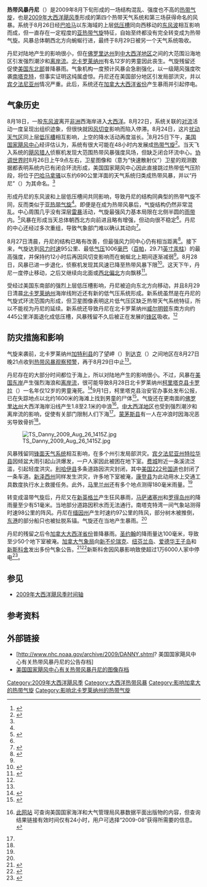 {{noteTA
|G1=USState
}}
{{Infobox Hurricane
| Name=热带风暴丹尼<br />{{lang|en|Tropical Storm Danny}}
| Type=热带风暴
| Year=2009
| Basin=Atl
| Image location=Danny A2009238 1730 1km.jpg
| Image name=即将开始减弱的热带风暴丹尼
| Formed=2009年8月26日
| Dissipated=2009年8月29日
| 1-min winds=50
| Pressure=1006
| Damages= 很小
| Fatalities=直接导致一人丧生
| Areas=[[北卡罗莱纳州|北卡罗莱纳州]]、[[美国东北部|美国东北部]]和[[加拿大大西洋省份|加拿大大西洋省份]]
| Hurricane season=[[2009年大西洋飓风季|2009年大西洋飓风季]]
}}
'''热带风暴丹尼'''（{{lang-en|Tropical Storm Danny}}）是2009年8月下旬形成的一场结构混乱、强度也不高的[[热带气旋|热带气旋]]，也是[[2009年大西洋飓风季|2009年大西洋飓风季]]形成的第四个热带天气系统和第三场获得命名的风暴。系统于8月26日经[[巴哈马|巴哈马]]以东海域的上层[[低压槽|低压槽]]同向西移动的[[东风波|东风波]]相互影响而成，但一直存在一定程度的[[亚热带气旋|亚热带气旋]]特征，自始至终都没有完全转变成为热带气旋。风暴总体朝西北方向蜿蜒行进，最终于8月29日被另一个天气系统吸收。

丹尼对陆地产生的影响很小，但在[[佛罗里达州|佛罗里达州]]到[[中大西洋地区|中大西洋地区]]之间的大范围沿海地区引发强烈潮汐和[[离岸流|离岸流]]。[[北卡罗莱纳州|北卡罗莱纳州]]有名12岁的男童因此丧生。气旋残留还促使[[美国东北部|美国东北部]]普降暴雨。气象机构一度预计风暴会急剧强化，以一级飓风强度吹袭[[南塔克特|南塔克特]]，但事实证明这纯属虚惊。丹尼还在美国部分地区引发局部洪灾，并以[[宾夕法尼亚州|宾夕法尼亚州]]情况严重。此后，系统还在[[加拿大大西洋省份|加拿大大西洋省份]]产生暴雨并引起停电。

== 气象历史 ==
{{storm path|Danny 2009 track.png}}
8月18日，一股[[东风波|东风波]]离开[[非洲|非洲]]西海岸进入[[大西洋|大西洋]]。8月22日，系统关联的[[对流|对流]]活动一度呈现出组织迹象，但很快就因[[风切变|风切变]]影响而陷入停滞。8月24日，这片[[热带扰动|扰动天气区]]同上层[[低压槽|低压槽]]相互影响，上空的降水活动再度滋长。<ref name="report">{{cite report | author = John L. Beven | title = Tropical Storm Danny Tropical Cyclone Report | date = 2010-01-06 | publisher = National Hurricane Center | accessdate = 2016-04-21 | archiveurl = https://web.archive.org/web/20151002011224/http://www.nhc.noaa.gov/data/tcr/AL052009_Danny.pdf | deadurl = no | url = http://www.nhc.noaa.gov/data/tcr/AL052009_Danny.pdf | format = [[便携式文档格式|PDF]] | archivedate = 2015-10-02 | location = [[迈阿密|Miami]], [[佛罗里达州|FL]] }}</ref>8月25日下午，[[国家飓风中心|美国国家飓风中心]]经评估认为，系统有很大可能在48小时内发展成[[热带气旋|热带气旋]]<ref name="disc1">{{cite report | author = Forecaster Wallace | title = Tropical Weather Discussion for August 25, 2009 | date = 2009-08-25 | publisher = National Oceanic and Atmospheric Administration | work = National Hurricane Center | location = Miami, FL | archiveurl = https://web.archive.org/web/20110603234728/http://www.nhc.noaa.gov/archive/text/TWDAT/TWDAT.200908251749.txt | url = http://www.nhc.noaa.gov/archive/text/TWDAT/TWDAT.200908251749.txt | accessdate = 2011-06-03 | deadurl = yes | archivedate = 2011-06-03 | format = [[文本文件|TXT]] }}</ref>。当天飞入系统的[[飓风猎人|飓风猎人]]侦察机发现大范围热带风暴强度风场，但缺乏闭合环流中心。[[协调世界时|协调世界时]]8月26日上午9点左右，卫星图像和{{lang|en|[[QuikSCAT|QuikSCAT]]}}（意为“快速散射仪”）卫星的观测数据都表明系统内已有闭合环流形成，美国国家飓风中心因此直接跳过热带低气压阶段，将位于[[巴哈马|巴哈马]][[拿骚_(巴哈马)|拿骚]]以东约690公里洋面的天气系统归类成热带风暴，并以“丹尼”（{{lang|en|Danny}}）为其命名。<ref name="report" />

形成丹尼的东风波和上层低压槽间共同影响，导致丹尼的结构同典型的热带气旋不同，反而类似于[[亚热带气旋|亚热带气旋]]<ref name="report" />。即便是在成为热带风暴后，气旋结构仍然非常混乱。中心周围几乎没有深层[[雷暴|雷暴]]活动，气旋最强风力基本局限在北侧半圆的[[雨带|雨带]]内。<ref name="adv1">{{cite report | author = Forecaster Beven | title = Tropical Storm Danny Discussion Number 2 | date = 2009-08-26 | publisher = [[美国国家海洋和大气管理局|National Oceanic and Atmospheric Administration]] | work = [[国家飓风中心|National Hurricane Center]] | accessdate = 2016-04-21 | archiveurl = https://web.archive.org/web/20160303173313/http://www.nhc.noaa.gov/archive/2009/al05/al052009.discus.002.shtml | deadurl = no | url = http://www.nhc.noaa.gov/archive/2009/al05/al052009.discus.002.shtml? | archivedate = 2016-03-03 | location = Miami, FL }}</ref>风暴在形成当天总体朝西北方向前进且略有增强，但动向很不稳定<ref name="report" />。丹尼的中心还经过多次重组，导致气象部门难以确认其动向<ref name="adv4">{{cite report | author = Forecaster Blake | title = Tropical Storm Danny Discussion Number 4 | date = 2009-08-27 | publisher = National Oceanic and Atmospheric Administration | work = National Hurricane Center | location = Miami, FL | accessdate = 2016-04-21 | archivedate = 2016-03-09 | deadurl = no | archiveurl = https://web.archive.org/web/20160309054626/http://www.nhc.noaa.gov/archive/2009/al05/al052009.discus.004.shtml | url = http://www.nhc.noaa.gov/archive/2009/al05/al052009.discus.004.shtml? }}</ref>。

8月27日清晨，丹尼的结构已略有改善，但最强风力同中心仍有相当距离<ref name="adv5">{{cite report | author = Forecaster Beven | title = Tropical Storm Danny Discussion Number 5 | date = 2009-08-27 | publisher = National Oceanic and Atmospheric Administration | work = National Hurricane Center | location = Miami, FL | accessdate = 2016-04-21 | archiveurl = https://web.archive.org/web/20160307154304/http://www.nhc.noaa.gov/archive/2009/al05/al052009.discus.005.shtml | url = http://www.nhc.noaa.gov/archive/2009/al05/al052009.discus.005.shtml? | archivedate = 2016-03-07 | deadurl = no }}</ref>。接下来，气旋达到[[最大持续风速|风力时速]]95公里、最低[[气压|气压]]1006[[巴|毫巴]]（[[帕斯卡|百帕]]，29.71[[英寸汞柱|英寸汞柱]]）的最高强度，并保持约12小时后再因风切变影响而在蜿蜒北上期间逐渐减弱<ref name="report" />。8月28日，风暴已进一步退化，侦察机发现其风速已降至热带风暴下限<ref name="adv8">{{cite report | author = Forecaster Avila | title = Tropical Storm Danny Discussion Number 8 | date = 2009-08-28 | publisher = National Oceanic and Atmospheric Administration | work = National Hurricane Center | location = Miami, FL | accessdate = 2016-04-22 | archiveurl = https://web.archive.org/web/20160303193820/http://www.nhc.noaa.gov/archive/2009/al05/al052009.discus.008.shtml | url = http://www.nhc.noaa.gov/archive/2009/al05/al052009.discus.008.shtml | archivedate = 2016-03-03 | deadurl = no }}</ref>。这天下午，丹尼一度停止移动，之后又继续向北面或[[罗盘方位|西北偏北]]方向飘移<ref name="adv9">{{cite report | author = Forecaster Brennan | title = Tropical Storm Danny Discussion Number 10 | date = 2009-08-28 | publisher = National Oceanic and Atmospheric Administration | work = National Hurricane Center | location = Miami, FL | accessdate = 2016-04-22 | url = http://www.nhc.noaa.gov/archive/2009/al05/al052009.discus.010.shtml? | archivedate = 2016-03-12 | deadurl = no | archiveurl = https://web.archive.org/web/20160312142530/http://www.nhc.noaa.gov/archive/2009/al05/al052009.discus.010.shtml }}</ref>。

受经过美国东南部的强烈上层低压槽影响，丹尼被迫向东北方向移动，并且8月29日清晨[[北卡罗莱纳州|北卡罗莱纳州]]海岸线附近还有新的低气压系统形成。新系统虽然是在丹尼的气旋式环流范围内形成，但卫星图像表明这片低气压区缺乏热带天气系统特征，所以不能视为丹尼的延续。新系统还导致丹尼在北卡罗莱纳州[[威尔明顿_(北卡罗莱纳州)|威尔明顿]]东南方向约445公里洋面退化成低压槽，风暴残留不久后被正在发展的[[锋_(气象)|锋区]]吸收。<ref name="report" />

== 防灾措施和影响 ==
气旋来袭前，北卡罗莱纳州[[加特利县_(北卡罗莱纳州)|加特利县]]的了望岬（{{lang|en|Cape Lookout}}）到[[达克_(北卡罗莱纳州)|达克]]（{{lang|en|Duck}}）之间地区在{{lang|en|[[协调世界时|UTC]]}}8月27日晚21点收到[[热带气旋警告|热带风暴观察预警]]，再于8月29日中止<ref name="report" />。

丹尼存在的大部分时间都位于海上，所以对陆地产生的影响很小。不过，风暴在[[美国东岸|美国东岸]]产生强烈海浪和[[离岸流|离岸流]]，很可能导致8月28日北卡罗莱纳州[[柯里塔克县_(北卡罗莱纳州)|柯里塔克县]][[卡罗拉_(北卡罗莱纳州)|卡罗拉]]（{{lang|en|Corolla}}）一名年仅12岁的男童淹死。<ref>{{cite news | author1 = Jeff Hampton | author2 = Patrick Wilson | title = Coast Guard ends search for boy missing off Corolla | date = 2009-08-29 | newspaper = ''The Virginian-Pilot''}}</ref>9月1日，柯里塔克县治安官办事处发布公报，已在失踪地点以北约1600米的海滩上找到男童的尸体<ref>{{cite news | author = Paul Cox | title = Authorities find body of N.Y. boy who disappeared along N.C. Coast | date = 2009-09-01 | archiveurl = https://web.archive.org/web/20160303184908/http://www.nj.com/news/index.ssf/2009/09/authorities_find_body_of_12yea.html | url = http://www.nj.com/news/index.ssf/2009/09/authorities_find_body_of_12yea.html | archivedate = 2016-03-03 | newspaper = ''The Star-Ledger'' | accessdate = 2016-04-22 | deadurl = no }}</ref>。气旋还在更南面的[[佛罗里达州|佛罗里达州]]大西洋海岸沿线产生1.8至2.1米的中浪<ref name="NCDC">{{cite journal | volume = 51 | number = 8 | title = Storm Data and Unusual Weather Phenomena with Late Reports and Corrections | date = 2009-08 | publisher = National Climatic Data Center | accessdate = 2016-04-22 | deadurl = yes | issn = 0039-1972 | editor1 = Joseph E. Kraft | archivedate = 2016-04-22 | editor2 = Rhonda Herndon | format = PDF | url = http://www1.ncdc.noaa.gov/pub/orders/IPS/IPS-0D959391-5093-4B2F-8912-68B86531DA6D.pdf | archiveurl = https://web.archive.org/web/20160422133454/http://www1.ncdc.noaa.gov/pub/orders/IPS/IPS-4484D0F4-DF9F-4DC9-976D-608CB30FEA29.pdf | journal =  }}[http://www.ncdc.noaa.gov/IPS/sd/sd.html 此网站] {{Wayback|url=http://www.ncdc.noaa.gov/IPS/sd/sd.html |date=20160414065723 }}可查询美国国家海洋和大气管理局风暴数据平面出版物的内容，但查询结果链接有效时间仅有24小时，用户可选择“2009-08”获得所需要的信息。</ref>。[[中大西洋地区|中大西洋地区]]也受到强烈潮汐和离岸流的影响，促使有关部门限制人们下海<ref name="NCDC" />。[[蒙茅斯县|蒙茅斯县]]有一人在冲浪时因海况恶劣导致骨折<ref name="NCDC" />。

[[File:TS_Danny_2009_Aug_26_1415Z.jpg|right]]

风暴残留同[[锋_(气象)|锋面天气系统]]相互影响，在多个州引发局部洪灾。[[宾夕法尼亚州|宾夕法尼亚州]][[特拉华县_(宾夕法尼亚州)|特拉华县]]因倾盆大雨引起山洪爆发，一户人家因此被困在地下室。[[费城|费城]]附近一条溪流泛滥，引起轻度洪灾。[[利哈伊县|利哈伊县]]多条道路因洪灾封闭，其中[[美国222号国道|美国222号国道]]也封闭了一条车道。[[新泽西州|新泽西州]]同样发生洪灾，许多地下室被淹，[[康登县_(新泽西州)|康登县]]为此动用水上交通工具数度执行水上救援任务。此外，[[马里兰州|马里兰州]]还有多个地点测得180毫米雨量。<ref name="NCDC" />

转变成温带气旋后，丹尼又在[[新英格兰|新英格兰]]产生狂风暴雨，[[马萨诸塞州|马萨诸塞州]]和[[罗得岛州|罗得岛州]]的降雨量至少有51毫米。当地部分道路因积水而无法通行。南塔克特湾一间气象站测得时速98公里的阵风。丹尼在[[缅因州|缅因州]]产生时速约97公里的阵风，部分树木被推倒，[[东港_(缅因州)|东港]]的部分船只也被扯脱系锚。气旋还在当地产生暴雨。<ref name="NCDC" />

丹尼的残留之后令[[加拿大大西洋省份|加拿大大西洋省份]]普降暴雨。[[圣约翰_(新不伦瑞克)|圣约翰]]的降雨量达100毫米，导致至少50个地下室被淹。[[加拿大气象局|加拿大气象局]]向[[新不伦瑞克|新不伦瑞克]]、[[纽芬兰与拉布拉多|纽芬兰岛]]、[[爱德华王子岛|爱德华王子岛]]和[[新斯科舍|新斯科舍]]发出多份气象公告。<ref name="canada">{{cite news |author=''The Canadian Press'' |title=Remnants of Danny bring wind, rain to N.L. after moving through Cape Breton |date=2009-08-30 |publisher=''The Cape Breton Post'' |archiveurl=https://archive.li/20130102035342/http://www.capebretonpost.com/Environment/2009-08-29/article-771224/Remnants-of-Danny-bring-wind-rain-to-NL-after-moving-through-Cape-Breton/1 |archivedate=2013-01-02 |deadurl=yes |accessdate=2016-04-22 |url=http://www.capebretonpost.com/Living/2009-08-29/article-771224/Remnants-of-Danny-bring-wind-rain-to-NL-after-moving-through-Cape-Breton/1 }}</ref><ref name="Canada">{{cite report | author = Forecaster Campbell | title = Hurricane Danny Information Statement | date = 2009-08-29 | publisher = Canadian Hurricane Centre | accessdate = 2011-06-11 | archiveurl = https://web.archive.org/web/20110611115013/http://www.atl.ec.gc.ca/weather/hurricane/bulletins/20090829234613.Danny.txt.en | url = http://www.atl.ec.gc.ca/weather/hurricane/bulletins/20090829234613.Danny.txt.en | archivedate = 2011-06-11 | deadurl = yes }}</ref>新斯科舍因风暴影响致使超过1万6000人家中停电<ref>{{cite news |author=''The Canadian Press'' |title=Post-tropical storm Danny moving across Cape Breton |date=2009-08-30 |publisher=''The Cape Breton Post'' |url=http://www.capebretonpost.com/Living/2009-08-29/article-771737/Posttropical-storm-Danny-moving-across-Cape-Breton/1 |archiveurl=https://archive.li/20120722205020/http://www.capebretonpost.com/Environment/2009-08-29/article-771737/Posttropical-storm-Danny-moving-across-Cape-Breton/1 |accessdate=2016-04-22 |archivedate=2012-07-22 |deadurl=yes }}</ref>。

== 参见 ==
{{Portal|热带气旋}}
* [[2009年大西洋飓风季时间轴|2009年大西洋飓风季时间轴]]

== 参考资料 ==
{{reflist|colwidth=30em}}

== 外部链接 ==
{{Commons category|Tropical Storm Danny (2009)}}
* [http://www.nhc.noaa.gov/archive/2009/DANNY.shtml? 美国国家飓风中心有关热带风暴丹尼的公告存档]{{Wayback|url=http://www.nhc.noaa.gov/archive/2009/DANNY.shtml |date=20201018180906 }}
* [http://www.nhc.noaa.gov/archive/2009/DANNY_graphics.shtml 美国国家飓风中心有关热带风暴丹尼的图像存档]{{Wayback|url=http://www.nhc.noaa.gov/archive/2009/DANNY_graphics.shtml |date=20201028080727 }}

{{2009年大西洋飓风季}}

{{DEFAULTSORT:Danny (2009)}}
[[Category:2009年大西洋飓风季|Category:2009年大西洋飓风季]]
[[Category:大西洋热带风暴|Category:大西洋热带风暴]]
[[Category:影响加拿大的热带气旋|Category:影响加拿大的热带气旋]]
[[Category:影响北卡罗莱纳州的热带气旋|Category:影响北卡罗莱纳州的热带气旋]]
{{Good article}}